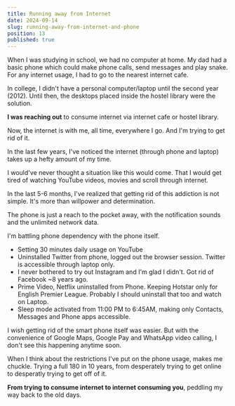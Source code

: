 ```yaml
---
title: Running away from Internet
date: 2024-09-14
slug: running-away-from-internet-and-phone
position: 13
published: true
---
```


When I was studying in school, we had no computer at home. My dad had a basic phone which could make phone calls, send messages and play snake.
For any internet usage, I had to go to the nearest internet cafe. 

In college, I didn't have a personal computer/laptop until the second year (2012). Until then, the desktops placed inside the hostel library were the solution. 

**I was reaching out** to consume internet via internet cafe or hostel library. 

Now, the internet is with me, all time, everywhere I go. And I'm trying to get rid of it. 

In the last few years, I've noticed the internet (through phone and laptop) takes up a hefty amount of my time.

I would've never thought a situation like this would come. That I would get tired of watching YouTube videos, movies and scroll through internet. 

In the last 5-6 months, I've realized that getting rid of this addiction is not simple. It's more than willpower and determination. 

The phone is just a reach to the pocket away, with the notification sounds and the unlimited network data. 

I'm battling phone dependency with the phone itself. 

- Setting 30 minutes daily usage on YouTube
- Uninstalled Twitter from phone, logged out the browser session. Twitter is accessible through laptop only.
- I never bothered to try out Instagram and I'm glad I didn't. Got rid of Facebook ~8 years ago. 
- Prime Video, Netflix uninstalled from Phone. Keeping Hotstar only for English Premier League. Probably I should uninstall that too and watch on Laptop.
- Sleep mode activated from 11:00 PM to 6:45AM, making only Contacts, Messages and Phone apps accessible.

I wish getting rid of the smart phone itself was easier. But with the convenience of Google Maps, Google Pay and WhatsApp video calling, I don't see this
happening anytime soon. 

When I think about the restrictions I've put on the phone usage, makes me chuckle. Trying a full 180 in 10 years, from desperately trying to get online to
desperatly trying to get off of it. 

**From trying to consume internet to internet consuming you**, peddling my way back to the old days. 
